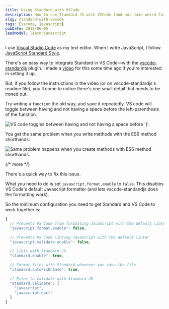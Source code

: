 ```yaml
---
title: Using Standard with VSCode
description: How to use Standard JS with VSCode (and not have weird formatting problems).
slug: standard-with-vscode
tags: [vscode, javascript]
pubDate: 2019-06-05
leadModal: learn-javascript
---
```



I use [Visual Studio Code][1] as my text editor. When I write JavaScript, I follow [JavaScript Standard Style][2].

There's an easy way to integrate Standard in VS Code—with the [vscode-standardjs][3] plugin. I made a [video][4] for this some time ago if you're interested in setting it up.

But, if you follow the instructions in the video (or on vscode-standardjs's readme file), you'll come to notice there's one small detail that needs to be ironed out.

Try writing a `function` the old way, and save it repeatedly. VS code will toggle between having and not having a space before the left-parenthesis of the function.

<Image src="/images/2019/vscode-standard/functions.gif" alt="VS code toggles between having and not having a space before '('."/>

You get the same problem when you write methods with the ES6 method shorthands:

<Image src="/images/2019/vscode-standard/methods.gif" alt="Same problem happens when you create methods with ES6 method shorthands."/>

{/* more */}

There's a quick way to fix this issue.

What you need to do is set `javascript.format.enable` to `false`. This disables VS Code's default Javascript formatter (and lets vscode-standandjs does the formatting work).

So the minimum configuration you need to get Standard and VS Code to work together is:

```js
{
  // Prevents VS Code from formatting JavaScript with the default linter
  "javascript.format.enable": false,

  // Prevents VS Code linting JavaScript with the default linter
  "javascript.validate.enable": false,

  // Lints with Standard JS
  "standard.enable": true,

  // Format files with Standard whenever you save the file
  "standard.autoFixOnSave": true,

  // Files to validate with Standard JS
  "standard.validate": [
    "javascript",
    "javascriptreact"
  ]
}
```

[1]:	https://code.visualstudio.com "Visual Studio Code"
[2]:	https://standardjs.com
[3]:	https://marketplace.visualstudio.com/items?itemName=chenxsan.vscode-standardjs "vscode-standardjs plugin"
[4]:	https://youtu.be/Hv8FgxJyI9Y